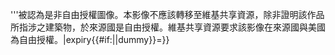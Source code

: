 {{FoP-US}}
{{Do not move to Commons|reason=本影像在其來源國'''{{#if:{{{1|}}}|{{{1}}}|<span style="color:red;">***標籤無效。您必須提供來源國的參數。***</span>}}'''被認為是非自由授權圖像。本影像不應該轉移至維基共享資源，除非證明該作品所指涉之建築物，於來源國是自由授權。維基共享資源要求該影像在來源國與美國為自由授權。|expiry{{#if:{{{2|}}}||dummy}}={{{2}}}}}{{Free in US media}}<noinclude>
{{documentation}}
</noinclude>